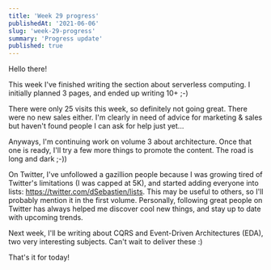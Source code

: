 ```yaml
---
title: 'Week 29 progress'
publishedAt: '2021-06-06'
slug: 'week-29-progress'
summary: 'Progress update'
published: true
---
```


Hello there!

This week I've finished writing the section about serverless computing. I initially planned 3 pages, and ended up writing 10+ ;-)

There were only 25 visits this week, so definitely not going great. There were no new sales either. I'm clearly in need of advice for marketing & sales but haven't found people I can ask for help just yet...

Anyways, I'm continuing work on volume 3 about architecture. Once that one is ready, I'll try a few more things to promote the content. The road is long and dark ;-))

On Twitter, I've unfollowed a gazillion people because I was growing tired of Twitter's limitations (I was capped at 5K), and started adding everyone into lists: https://twitter.com/dSebastien/lists. This may be useful to others, so I'll probably mention it in the first volume. Personally, following great people on Twitter has always helped me discover cool new things, and stay up to date with upcoming trends.

Next week, I'll be writing about CQRS and Event-Driven Architectures (EDA), two very interesting subjects. Can't wait to deliver these :)

That's it for today!

<BlogPostSignature />
